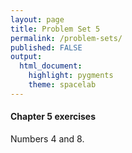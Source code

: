 ```yaml
---
layout: page
title: Problem Set 5
permalink: /problem-sets/
published: FALSE
output: 
  html_document: 
    highlight: pygments
    theme: spacelab
---
```


#### Chapter 5 exercises
Numbers 4 and 8.

